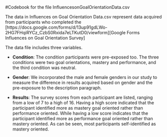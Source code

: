 #Codebook for the file InfluencesonGoalOrientationData.csv

The data in Influences on Goal Orientation Data.csv represent data acquired from participants who completed the [https://docs.google.com/forms/d/13up91gdLWo-2HG7FHqiRYCz_CzbS0Rxida7eLTKutD0/viewform][Google Forms Influences on Goal Orientation Survey]

The data file includes three variables.

* **Condition**: The condition participants were pre-exposed too. The three conditions were two goal orientations, mastery and performance, and the third condition was neutral.

* **Gender**: We incorporated the male and female genders in our study to measure the difference in results acquired based on gender and the pre-exposure to the description paragraph.

* **Results**: The survey scores from each participant are listed, ranging from a low of 7 to a high of 16. Having a high score indicated that the participant identified more as mastery goal oriented rather than performance oriented. While having a low score indicates that the participant identified more as performance goal oriented rather than mastery oriented. As can be seen, most participants self-identified as mastery oriented.